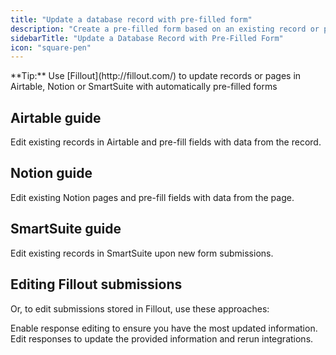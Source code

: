 ```yaml
---
title: "Update a database record with pre-filled form"
description: "Create a pre-filled form based on an existing record or page in Airtable, Notion or SmartSuite, and update it upon submission."
sidebarTitle: "Update a Database Record with Pre-Filled Form"
icon: "square-pen"
---
```


<Tip>
  **Tip:** Use [Fillout](http://fillout.com/) to update records or pages in Airtable, Notion or SmartSuite with automatically pre-filled forms
</Tip>

## Airtable guide

<CardGroup cols={2}>
  <Card title="Update existing Airtable records with a form" icon="arrow-rotate-right" iconType="regular" color="#FFC738" href="/airtable-update-form">
    Edit existing records in Airtable and pre-fill fields with data from the record.
  </Card>
</CardGroup>

## Notion guide

<CardGroup cols={2}>
  <Card title="Update existing Notion pages with a form" icon="arrow-rotate-right" iconType="regular" color="#FFC738" href="/notion-update-form">
    Edit existing Notion pages and pre-fill fields with data from the page.
  </Card>
</CardGroup>

## SmartSuite guide

<CardGroup cols={2}>
  <Card title="Update existing SmartSuite records with a form" icon="arrow-rotate-right" iconType="regular" color="#FFC738" href="/update-smartsuite">
    Edit existing records in SmartSuite upon new form submissions.
  </Card>
</CardGroup>

## Editing Fillout submissions

Or, to edit submissions stored in Fillout, use these approaches:

<CardGroup cols={2}>
  <Card title="Let users edit their form submissions" icon="file-pen" iconType="regular" color="#FFC738" href="/edit-form-submissions">
    Enable response editing to ensure you have the most updated information.
  </Card>
  <Card title="Edit form submissions" icon="pen-to-square" iconType="regular" color="#FFC738" href="/edit-submissions">
    Edit responses to update the provided information and rerun integrations.
  </Card>
</CardGroup>
